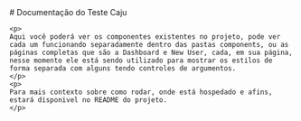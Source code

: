 
<Meta title="Boas vindas a Doc do Caju test" />

<div className="sb-container">
  <div className='sb-section-title'>
    # Documentação do Teste Caju

    <p>
    Aqui você poderá ver os componentes existentes no projeto, pode ver cada um funcionando separadamente dentro das pastas components, ou as páginas completas que são a Dashboard e New User, cada, em sua página, nesse momento ele está sendo utilizado para mostrar os estilos de forma separada com alguns tendo controles de argumentos.
    </p>
    <p>
    Para mais contexto sobre como rodar, onde está hospedado e afins, estará disponivel no README do projeto.
    </p>

  </div>
  
</div>

<style>
  {`
  .sb-container {
    margin-bottom: 48px;
  }


  .sb-section-title {
    margin-bottom: 32px;
  }
`}
</style>
